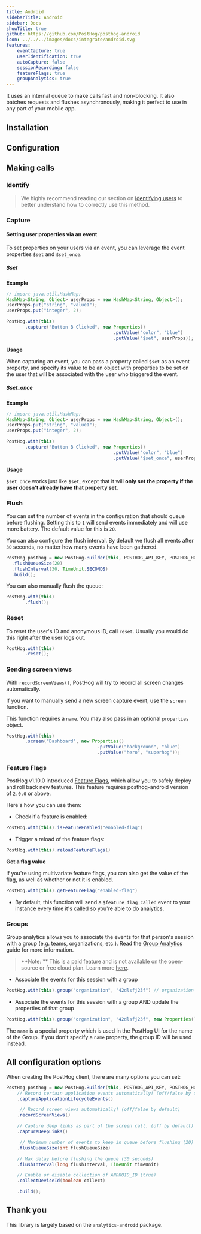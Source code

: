 ```yaml
---
title: Android
sidebarTitle: Android
sidebar: Docs
showTitle: true
github: https://github.com/PostHog/posthog-android
icon: ../../../images/docs/integrate/android.svg
features:
    eventCapture: true
    userIdentification: true
    autoCapture: false
    sessionRecording: false
    featureFlags: true
    groupAnalytics: true
---
```


It uses an internal queue to make calls fast and non-blocking. It also batches requests and flushes asynchronously, making it perfect to use in any part of your mobile app.


## Installation

<AndroidInstall />

## Configuration

<AndroidConfigure />

## Making calls

### Identify

> We highly recommend reading our section on [Identifying users](/docs/integrate/identifying-users) to better understand how to correctly use this method.

<AndroidIdentify />

### Capture

<AndroidCapture />

#### Setting user properties via an event

To set properties on your users via an event, you can leverage the event properties `$set` and `$set_once`.

##### $set

**Example**

```java
// import java.util.HashMap;
HashMap<String, Object> userProps = new HashMap<String, Object>();
userProps.put("string", "value1");
userProps.put("integer", 2);

PostHog.with(this)
       .capture("Button B Clicked", new Properties()
                                        .putValue("color", "blue")
                                        .putValue("$set", userProps));
```

**Usage**

When capturing an event, you can pass a property called `$set` as an event property, and specify its value to be an object with properties to be set on the user that will be associated with the user who triggered the event.

##### $set_once

**Example**

```java
// import java.util.HashMap;
HashMap<String, Object> userProps = new HashMap<String, Object>();
userProps.put("string", "value1");
userProps.put("integer", 2);

PostHog.with(this)
       .capture("Button B Clicked", new Properties()
                                        .putValue("color", "blue")
                                        .putValue("$set_once", userProps));
```

**Usage**

`$set_once` works just like `$set`, except that it will **only set the property if the user doesn't already have that property set**.

### Flush

You can set the number of events in the configuration that should queue before flushing.
Setting this to `1` will send events immediately and will use more battery. The default value for this is `20`.

You can also configure the flush interval. By default we flush all events after `30` seconds,
no matter how many events have been gathered.

```java
PostHog posthog = new PostHog.Builder(this, POSTHOG_API_KEY, POSTHOG_HOST)
  .flushQueueSize(20)
  .flushInterval(30, TimeUnit.SECONDS)
  .build();

```

You can also manually flush the queue:

```java
PostHog.with(this)
       .flush();
```

### Reset

To reset the user's ID and anonymous ID, call `reset`. Usually you would do this right after the user logs out.

```java
PostHog.with(this)
       .reset();
```

### Sending screen views

With `recordScreenViews()`, PostHog will try to record all screen changes automatically.

If you want to manually send a new screen capture event, use the `screen` function.

This function requires a `name`. You may also pass in an optional `properties` object.

```java
PostHog.with(this)
       .screen("Dashboard", new Properties()
                                  .putValue("background", "blue")
                                  .putValue("hero", "superhog"));
```

### Feature Flags

PostHog v1.10.0 introduced [Feature Flags](/docs/user-guides/feature-flags), which allow you to safely deploy and roll back new features. This feature requires posthog-android version of `2.0.0` or above.

Here's how you can use them:

-   Check if a feature is enabled:

```java
PostHog.with(this).isFeatureEnabled("enabled-flag")
```

-   Trigger a reload of the feature flags:

```java
PostHog.with(this).reloadFeatureFlags()
```

**Get a flag value**

If you're using multivariate feature flags, you can also get the value of the flag, as well as whether or not it is enabled.

```java
PostHog.with(this).getFeatureFlag("enabled-flag")
```

-   By default, this function will send a `$feature_flag_called` event to your instance every time it's called so you're able to do analytics.

### Groups

Group analytics allows you to associate the events for that person's session with a group (e.g. teams, organizations, etc.). Read the [Group Analytics](/docs/user-guides/group-analytics) guide for more information.

> **Note: ** This is a paid feature and is not available on the open-source or free cloud plan. Learn more [here](/pricing).

-   Associate the events for this session with a group

```java
PostHog.with(this).group("organization", "42dlsfj23f") // organization is the group type, 42dlsfj23f is the group ID
```

-   Associate the events for this session with a group AND update the properties of that group

```java
PostHog.with(this).group("organization", "42dlsfj23f", new Properties().putValue("name", "Awesome Inc."));
```

The `name` is a special property which is used in the PostHog UI for the name of the Group. If you don't specify a `name` property, the group ID will be used instead.

## All configuration options

When creating the PostHog client, there are many options you can set:

```java
PostHog posthog = new PostHog.Builder(this, POSTHOG_API_KEY, POSTHOG_HOST)
    // Record certain application events automatically! (off/false by default)
    .captureApplicationLifecycleEvents()

     // Record screen views automatically! (off/false by default)
    .recordScreenViews()

    // Capture deep links as part of the screen call. (off by default)
    .captureDeepLinks()

     // Maximum number of events to keep in queue before flushing (20)
    .flushQueueSize(int flushQueueSize)

    // Max delay before flushing the queue (30 seconds)
    .flushInterval(long flushInterval, TimeUnit timeUnit)

    // Enable or disable collection of ANDROID_ID (true)
    .collectDeviceId(boolean collect)

    .build();
```

## Thank you

This library is largely based on the `analytics-android` package.
